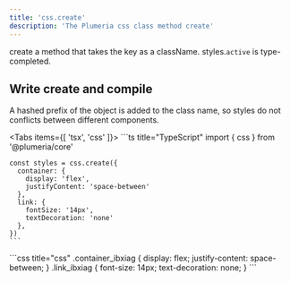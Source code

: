 ```yaml
---
title: 'css.create'
description: 'The Plumeria css class method create'
---
```



create a method that takes the key as a className.
styles.`active` is type-completed.

## Write create and compile

A hashed prefix of the object is added to the class name, so styles do not conflicts between different components.

<Tabs items={[ 'tsx', 'css' ]}>
  <Tab>
    ```ts title="TypeScript"
    import { css } from '@plumeria/core'

    const styles = css.create({
      container: {
        display: 'flex',
        justifyContent: 'space-between'
      },
      link: {
        fontSize: '14px',
        textDecoration: 'none'
      },
    })
    ```

  </Tab>
  <Tab>
    ```css title="css"
    .container_ibxiag {
      display: flex;
      justify-content: space-between;
    }
    .link_ibxiag {
      font-size: 14px;
      text-decoration: none;
    }
    ```

  </Tab>
</Tabs>
